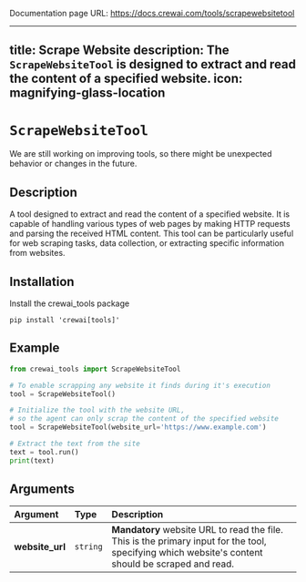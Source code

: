 Documentation page URL: https://docs.crewai.com/tools/scrapewebsitetool

---
title: Scrape Website
description: The `ScrapeWebsiteTool` is designed to extract and read the content of a specified website.
icon: magnifying-glass-location
---

# `ScrapeWebsiteTool`

<Note>
    We are still working on improving tools, so there might be unexpected behavior or changes in the future.
</Note>

## Description

A tool designed to extract and read the content of a specified website. It is capable of handling various types of web pages by making HTTP requests and parsing the received HTML content. 
This tool can be particularly useful for web scraping tasks, data collection, or extracting specific information from websites.

## Installation

Install the crewai_tools package

```shell
pip install 'crewai[tools]'
```

## Example

```python
from crewai_tools import ScrapeWebsiteTool

# To enable scrapping any website it finds during it's execution
tool = ScrapeWebsiteTool()

# Initialize the tool with the website URL, 
# so the agent can only scrap the content of the specified website
tool = ScrapeWebsiteTool(website_url='https://www.example.com')

# Extract the text from the site
text = tool.run()
print(text)
```

## Arguments

| Argument       | Type     | Description                                                                                                                         |
|:---------------|:---------|:-------------------------------------------------------------------------------------------------------------------------------------|
| **website_url**  | `string`   | **Mandatory** website URL to read the file. This is the primary input for the tool, specifying which website's content should be scraped and read.                                                |
